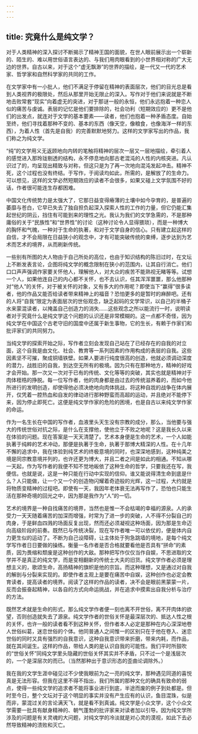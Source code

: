 ```yaml
---
---
---
```

title: 究竟什么是纯文学？
---




对于人类精神的深入探讨不断揭示了精神王国的面貌，在世人眼前展示出一个崭新的、陌生的、难以用世俗语言表达的、与我们用肉眼看到的小世界相对称的广大无边的世界。自古以来，对于这个“虚无飘渺”的世界的描绘，是一代又一代的艺术家、哲学家和自然科学家的共同的工作。

在文学家中有一小批人，他们不满足于停留在精神的表面层次，他们的目光总是看到人类视界的极限处，然后从那里开始无限止的深入。写作对于他们来说就是不断地击败常套“现实”向着虚无的突进，对于那谜一般的永恒，他们永远抱着一种恋人似的痛苦与虔诚。表层的记忆是他们要排除的，社会功利（短期效应的）更不是他们的出发点，就连对于文学的基本要素——读者，他们也抱着一种矛盾态度。自始至终，他们寻找着那种不变的、基本的东西（像天空，像粮食，也像海洋一样的东西），为着人性（首先是自我）的完善默默地努力。这样的文学家写出的作品，我们称之为纯文学。

“纯”的文学用义无返顾地向内转的笔触将精神的层次一层又一层地描绘，牵引着人的感觉进入那玲珑剔透的结构，永不停息地向那古老混沌的人性的内核突进。凡认识过了的，均呈现出精致与对称，但这只是为了再一次地向混沌发起冲击。精神不死，这个过程也没有终结。于写作，于阅读均如此，所需的，是解放了的生命力。可以想见，这样的文学必然短期效应的读者不会很多，如果又碰上文学氛围不好的话，作者很可能连生存都困难。

中国文化传统势力是太强大了，它那日益变得瘠薄的土壤中如今孕育的，是普遍的萎靡与苍白，它早已失去了独自担负起深入探索人性的工作的力量，但它仍能汇集起世纪的阴云，挡住有可能到来的理性之光。我认为我们的文学急需的，不是那种庸俗的关于“民族性”和“世界性”的讨论（这种讨论令人显得猥琐），而是一种博大的胸怀和气魄，一种对于生命的执著，和对于文学自身的信心。只有建立起这样的自信，才不会局限在日益狭小的观念中，才有可能突破传统的束缚，逐步达到为艺术而艺术的境界，从而刷新传统。

一些别有所图的大人物由于自己所处的高位，也由于知识结构的陈旧过时，在文坛上不断发表言论，企图将纯文学的概念限制在狭小的范围内，让其自行消亡。他们口口声声强调作家要关怀他人，理解他人，对大众的疾苦不能熟视无睹等等。试想一个人，如果他连自己的内心都不关怀，也不去认识，任其浑浑噩噩，那么他那种对“他人”的关怀，对于被关怀的对象，又有多大的作用呢？即使当下“赢得”很多读者，他的作品又能否给读者带来精神上的福音？恐怕更多的是暂时的麻醉吧。还有的人将“自我”限定为表面层次的世俗观念，缺乏起码的文学常识，以自己的半桶子水来蒙混读者，以掩盖自己创造力的消失……这些观念之所以能流行一时，说明读者对于究竟什么是纯文学这个问题的认识还是非常模糊的。这一点都不奇怪，因为纯文学在中国这个古老守旧的国度中还属于新生事物，它的生长，有赖于作家们和批评家们的共同努力。

当纯文学的探索开始之际，写作者立刻会发现自己站在了已经存在的自我的对立面，这个自我是由文化、社会、教育等一系列因素的作用构成的表层的自我。这些因素坚不可摧，聚成铜墙铁壁。如果人要进行纯度很高的创造，他就必须调动深度的潜力，战胜旧的自我，到达空无所有的极境。因为只有在那种地方，精神的好戏才会开始。那一次又一次对于已有的传统、文化等等的突破，其实也就是精神对于肉体桎梏的挣脱。每一位写作者，他的肉身都是由过去的传统滋养着的，而如今他所进行的发明创造，却使得他必须决绝地向肉体挑战，将这种自戕的战争在体内展开，仅凭着一腔热血和自发的律动进行那种野蛮而高超的运动，并且绝对不能停下来，因为停止即死亡。这便是纯文学作家的危险的困境，也是自古以来纯文学作家的命运。

作为一名生长在中国的写作者，血液里头天生没有宗教的成分，那么，当他要与强大的传统世俗对抗之际，是什么在支撑他，使他立于不败之地呢？这是我长久以来在体验的问题。现在答案是一天天清楚了。艺术本身便是生命的艺术，一个人如能执著于纯粹的艺术冲动，那便是执著于生命，执著于那博大精深的人性。在十几年不懈的追求中，我在体验到纯艺术的终极意境的同时，也深深地感到，这种纯美之境是同宗教意境并列的，也许还更为博大，并且二者之间是如此的相通。不知从哪一天起，作为写作者的我便不知不觉地皈依了这种生命的哲学，只要我还在写，我便信。也就是说，这是一种只能在行动中实现的信仰。谁又能说得清生命到底是什么？人只能做，让一个又一个的创造物闪耀着奇迹般的光辉，这一过程，大约就是将物质变精神的过程吧。即使有一天，我因年老体衰无法再写作了，恐怕也只能生活在那种奇境的回光之中，因为那是我作为“人”的一切。

艺术的境界是一种自找痛苦的境界，当然也是惟一不会枯竭的幸福的源泉。人的承受力一天天随着痛苦的加深而增强，时常为了进一步的突破，人不得不分裂自己的肉身，于是鲜血四溅的场面反复出现，然而还必须凝视这种场面，因为那是生命迈向高级阶段的前奏。既然已与传统决裂，现在写作者唯一可以依仗的，便是体内自力更生似的运动了。不断为自己设障碍，让主体处于狗急跳墙的境地，是每个纯文学写作者日日要做的操练。衡量一名作者是否合格就要看他是否具有“拼命”的素质，因为畏缩和颓废是这种创作的大敌。那种把写作仅仅当作自娱，不思进取的文学并不是真正的纯文学，而是变相翻新的传统士大夫的旧货。纯文学作者必须是理想主义的，歌颂生命，高扬精神的旗帜是他的宗旨。而这种理想，又是通过对自我的解剖与分裂来实现的。即使作者主观上是要在痛苦中自娱，这种创作也必定会教育读者，提高读者的境界。阅读了这样的作品的读者，决不会是眼前黑蒙蒙一片，反而会振奋起精神，以各自的方式向命运挑战，并在追求中摸索出自我分析与治疗的方法。

既然艺术就是生命的形式，那么纯文学作者便一刻也离不开世俗，离不开肉体的欲望，否则创造就失去了源泉。纯文学作者的世俗关怀是最深层次的、抵达人性之根的关怀，也许一般的读者看不到这种关怀，但作者本人必定是那种在内心深深地卷人世俗纠葛，迷恋世俗的个体。他同普通人之间惟一的区别只在于他在卷入、迷恋世俗的同时又具有强烈的自我意识，这种自我意识带来折磨，带来内耗，而作品，就在其间诞生。这样的作品，带给人类的是认识自我的可能性。我们平时所鼓吹的“世俗关怀”同纯文学里头隐藏的世俗关怀其实并不矛盾，只不过一个是浅层次的，一个是深层次的而已。（当然那种出于意识形态的歪曲论调除外。）

我在我的文学生涯中碰见过不少使我眼前为之一亮的纯文学，那种遇见同道的喜悦真是无法形容。但我在这里不得不指出，我们所属的那种文化的确具有致命的弱点，使得一些纯文学的追求者不能将事业进行到底，半途而废的例子到处都是。但时至今日，整个文坛对于这个明显的事实并没有产生应有的认识，鱼目混珠，似是而非，蒙混过关的言论满天飞，就是看不到真诚。纯文学是小众文学，这个小众文学需要一批具有献身精神的、朝气蓬勃的批评家来对读者加以引导。因为纯文学所涉及的问题是有关灵魂的大问题，对纯文学的冷淡就是对心灵的漠视，如此下去必然导致精神的溃败和灭亡。